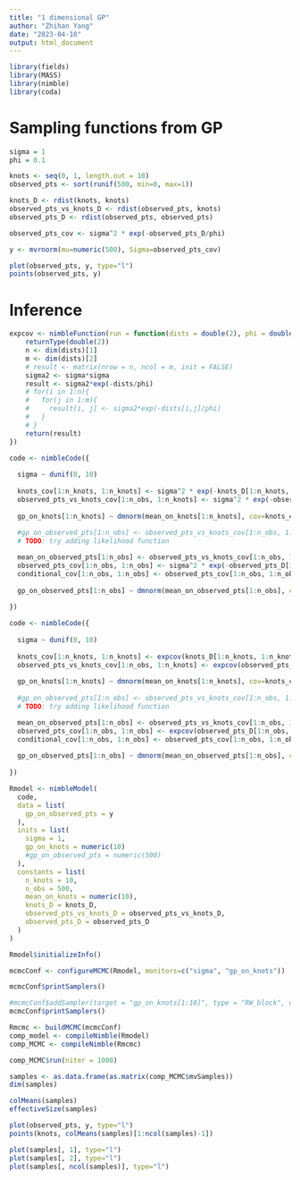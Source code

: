 ```yaml
---
title: "1 dimensional GP"
author: "Zhihan Yang"
date: "2023-04-10"
output: html_document
---
```


```r
library(fields)
library(MASS)
library(nimble)
library(coda)
```

# Sampling functions from GP

```r
sigma = 1
phi = 0.1

knots <- seq(0, 1, length.out = 10)
observed_pts <- sort(runif(500, min=0, max=1))

knots_D <- rdist(knots, knots)
observed_pts_vs_knots_D <- rdist(observed_pts, knots)
observed_pts_D <- rdist(observed_pts, observed_pts)

observed_pts_cov <- sigma^2 * exp(-observed_pts_D/phi)

y <- mvrnorm(mu=numeric(500), Sigma=observed_pts_cov)

plot(observed_pts, y, type="l")
points(observed_pts, y)
```

# Inference

```r
expcov <- nimbleFunction(run = function(dists = double(2), phi = double(0), sigma = double(0)) {
    returnType(double(2))
    n <- dim(dists)[1]
    m <- dim(dists)[2]
    # result <- matrix(nrow = n, ncol = m, init = FALSE)
    sigma2 <- sigma*sigma
    result <- sigma2*exp(-dists/phi)
    # for(i in 1:n){
    #   for(j in 1:m){
    #     result[i, j] <- sigma2*exp(-dists[i,j]/phi)
    #   }
    # }
    return(result)
})
```

```r
code <- nimbleCode({
  
  sigma ~ dunif(0, 10)
  
  knots_cov[1:n_knots, 1:n_knots] <- sigma^2 * exp(-knots_D[1:n_knots, 1:n_knots] / 0.1)
  observed_pts_vs_knots_cov[1:n_obs, 1:n_knots] <- sigma^2 * exp(-observed_pts_vs_knots_D[1:n_obs, 1:n_knots] / 0.1)
  
  gp_on_knots[1:n_knots] ~ dmnorm(mean_on_knots[1:n_knots], cov=knots_cov[1:n_knots, 1:n_knots])
  
  #gp_on_observed_pts[1:n_obs] <- observed_pts_vs_knots_cov[1:n_obs, 1:n_knots] %*% inverse(knots_cov[1:n_knots, 1:n_knots]) %*% gp_on_knots[1:n_knots]
  # TODO: try adding likelihood function 

  mean_on_observed_pts[1:n_obs] <- observed_pts_vs_knots_cov[1:n_obs, 1:n_knots] %*% inverse(knots_cov[1:n_knots, 1:n_knots]) %*% gp_on_knots[1:n_knots]
  observed_pts_cov[1:n_obs, 1:n_obs] <- sigma^2 * exp(-observed_pts_D[1:n_obs, 1:n_obs] / 0.1)
  conditional_cov[1:n_obs, 1:n_obs] <- observed_pts_cov[1:n_obs, 1:n_obs] - observed_pts_vs_knots_cov[1:n_obs, 1:n_knots] %*% inverse(knots_cov[1:n_knots, 1:n_knots]) %*% t(observed_pts_vs_knots_cov[1:n_obs, 1:n_knots])
  
  gp_on_observed_pts[1:n_obs] ~ dmnorm(mean_on_observed_pts[1:n_obs], cov=conditional_cov[1:n_obs, 1:n_obs])
  
})
```

```r
code <- nimbleCode({
  
  sigma ~ dunif(0, 10)
  
  knots_cov[1:n_knots, 1:n_knots] <- expcov(knots_D[1:n_knots, 1:n_knots], phi=0.1, sigma=sigma)
  observed_pts_vs_knots_cov[1:n_obs, 1:n_knots] <- expcov(observed_pts_vs_knots_D[1:n_obs, 1:n_knots], phi=0.1, sigma=sigma)
  
  gp_on_knots[1:n_knots] ~ dmnorm(mean_on_knots[1:n_knots], cov=knots_cov[1:n_knots, 1:n_knots])
  
  #gp_on_observed_pts[1:n_obs] <- observed_pts_vs_knots_cov[1:n_obs, 1:n_knots] %*% inverse(knots_cov[1:n_knots, 1:n_knots]) %*% gp_on_knots[1:n_knots]
  # TODO: try adding likelihood function 

  mean_on_observed_pts[1:n_obs] <- observed_pts_vs_knots_cov[1:n_obs, 1:n_knots] %*% inverse(knots_cov[1:n_knots, 1:n_knots]) %*% gp_on_knots[1:n_knots]
  observed_pts_cov[1:n_obs, 1:n_obs] <- expcov(observed_pts_D[1:n_obs, 1:n_obs], phi=0.1, sigma=sigma)
  conditional_cov[1:n_obs, 1:n_obs] <- observed_pts_cov[1:n_obs, 1:n_obs] - observed_pts_vs_knots_cov[1:n_obs, 1:n_knots] %*% inverse(knots_cov[1:n_knots, 1:n_knots]) %*% t(observed_pts_vs_knots_cov[1:n_obs, 1:n_knots])
  
  gp_on_observed_pts[1:n_obs] ~ dmnorm(mean_on_observed_pts[1:n_obs], cov=conditional_cov[1:n_obs, 1:n_obs])
  
})
```

```r
Rmodel <- nimbleModel(
  code, 
  data = list(
    gp_on_observed_pts = y
  ),
  inits = list(
    sigma = 1,
    gp_on_knots = numeric(10)
    #gp_on_observed_pts = numeric(500)
  ),
  constants = list(
    n_knots = 10,
    n_obs = 500,
    mean_on_knots = numeric(10),
    knots_D = knots_D,
    observed_pts_vs_knots_D = observed_pts_vs_knots_D,
    observed_pts_D = observed_pts_D
  )
)
```

```r
Rmodel$initializeInfo()
```

```r
mcmcConf <- configureMCMC(Rmodel, monitors=c("sigma", "gp_on_knots"))
```

```r
mcmcConf$printSamplers()
```

```r
#mcmcConf$addSampler(target = "gp_on_knots[1:10]", type = "RW_block", control = list(scale = 0.01))
mcmcConf$printSamplers()
```

```r
Rmcmc <- buildMCMC(mcmcConf)
comp_model <- compileNimble(Rmodel) 
comp_MCMC <- compileNimble(Rmcmc)
```

```r
comp_MCMC$run(niter = 1000)
```

```r
samples <- as.data.frame(as.matrix(comp_MCMC$mvSamples))
dim(samples)
```

```r
colMeans(samples)
effectiveSize(samples)
```

```r
plot(observed_pts, y, type="l")
points(knots, colMeans(samples)[1:ncol(samples)-1])
```

```r
plot(samples[, 1], type="l")
plot(samples[, 2], type="l")
plot(samples[, ncol(samples)], type="l")
```









